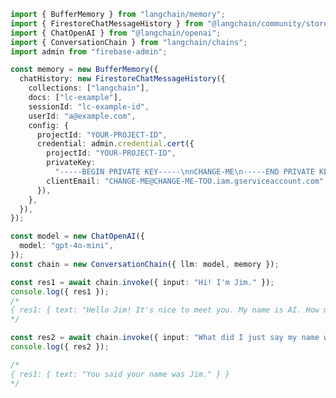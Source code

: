 ```typescript
import { BufferMemory } from "langchain/memory";
import { FirestoreChatMessageHistory } from "@langchain/community/stores/message/firestore";
import { ChatOpenAI } from "@langchain/openai";
import { ConversationChain } from "langchain/chains";
import admin from "firebase-admin";

const memory = new BufferMemory({
  chatHistory: new FirestoreChatMessageHistory({
    collections: ["langchain"],
    docs: ["lc-example"],
    sessionId: "lc-example-id",
    userId: "a@example.com",
    config: {
      projectId: "YOUR-PROJECT-ID",
      credential: admin.credential.cert({
        projectId: "YOUR-PROJECT-ID",
        privateKey:
          "-----BEGIN PRIVATE KEY-----\nnCHANGE-ME\n-----END PRIVATE KEY-----\n",
        clientEmail: "CHANGE-ME@CHANGE-ME-TOO.iam.gserviceaccount.com",
      }),
    },
  }),
});

const model = new ChatOpenAI({
  model: "gpt-4o-mini",
});
const chain = new ConversationChain({ llm: model, memory });

const res1 = await chain.invoke({ input: "Hi! I'm Jim." });
console.log({ res1 });
/*
{ res1: { text: "Hello Jim! It's nice to meet you. My name is AI. How may I assist you today?" } }
*/

const res2 = await chain.invoke({ input: "What did I just say my name was?" });
console.log({ res2 });

/*
{ res1: { text: "You said your name was Jim." } }
*/
```
